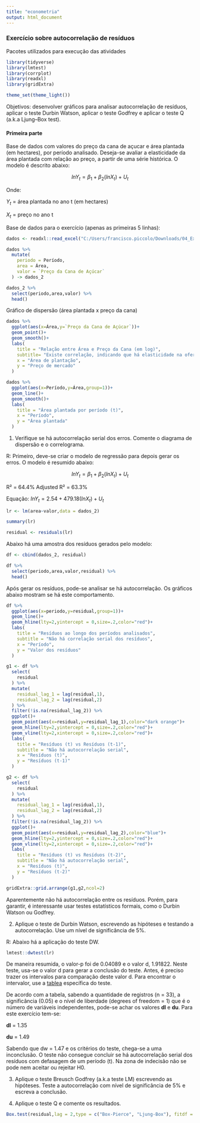 ```yaml
---
title: "econometria"
output: html_document
---
```


### Exercício sobre autocorrelação de resíduos

Pacotes utilizados para execução das atividades
```r
library(tidyverse)
library(lmtest)
library(corrplot)
library(readxl)
library(gridExtra)

theme_set(theme_light())
```

Objetivos: desenvolver gráficos para analisar autocorrelação de resíduos, aplicar o teste Durbin Watson, aplicar o teste Godfrey e aplicar o teste Q (a.k.a Ljung–Box test).

#### **Primeira parte**

Base de dados com valores do preço da cana de açucar e área plantada (em hectares), por período analisado. Deseja-se avaliar a elasticidade da área plantada com relação ao preço, a partir de uma série histórica. O modelo é descrito abaixo:

$$ lnY_t = \beta_1+\beta_2 (lnX_t) + U_t $$

Onde: 

$Y_t$ = área plantada no ano t (em hectares)

$X_t$ = preço no ano t

Base de dados para o exercício (apenas as primeiras 5 linhas):

```r
dados <- readxl::read_excel("C:/Users/francisco.piccolo/Downloads/04_Exercycio_Autocorrelayyo_Dados_Cana.xlsx")

dados %>% 
  mutate(
    periodo = Período,
    area = Área,
    valor = `Preço da Cana de Açúcar`
  ) -> dados_2 
```

```r
dados_2 %>%
  select(periodo,area,valor) %>% 
  head()
```

Gráfico de dispersão (área plantada x preço da cana)

```r
dados %>% 
  ggplot(aes(x=Área,y=`Preço da Cana de Açúcar`))+
  geom_point()+
  geom_smooth()+
  labs(
    title = "Relação entre Área e Preço da Cana (em log)",
    subtitle= "Existe correlação, indicando que há elasticidade na oferta",
    x = "Área de plantação",
    y = "Preço de mercado"
  )
```


```r
dados %>% 
  ggplot(aes(x=Período,y=Área,group=1))+
  geom_line()+
  geom_smooth()+
  labs(
    title = "Área plantada por período (t)",
    x = "Período",
    y = "Área plantada"
  )
```

1. Verifique se há autocorrelação serial dos erros. Comente o diagrama de dispersão e o correlograma.

R: Primeiro, deve-se criar o modelo de regressão para depois gerar os erros. O modelo é resumido abaixo:

$$ lnY_t = \beta_1+\beta_2 (lnX_t) + U_t $$

R² = 64.4%
Adjusted R² = 63.3%

Equação:  $lnY_t = 2.54 + 479.18 (lnX_t) + U_t$

```r
lr <- lm(area~valor,data = dados_2)

summary(lr)

residual <- residuals(lr)
```

Abaixo há uma amostra dos resíduos gerados pelo modelo:

```r
df <- cbind(dados_2, residual)
```

```r
df %>% 
  select(periodo,area,valor,residual) %>% 
  head()
```

Após gerar os resíduos, pode-se analisar se há autocorrelação. Os gráficos abaixo mostram se há este comportamento.

```r
df %>% 
  ggplot(aes(x=periodo,y=residual,group=1))+
  geom_line()+
  geom_hline(lty=2,yintercept = 0,size=.2,color="red")+
  labs(
    title = "Resíduos ao longo dos períodos analisados",
    subtitle = "Não há correlação serial dos resíduos",
    x = "Período",
    y = "Valor dos resíduos"
  )
```

```r
g1 <- df %>% 
  select(
    residual
  ) %>% 
  mutate(
    residual_lag_1 = lag(residual,1),
    residual_lag_2 = lag(residual,2)
  ) %>% 
  filter(!is.na(residual_lag_2)) %>% 
  ggplot()+
  geom_point(aes(x=residual,y=residual_lag_1),color="dark orange")+
  geom_hline(lty=2,yintercept = 0,size=.2,color="red")+
  geom_vline(lty=2,xintercept = 0,size=.2,color="red")+
  labs(
    title = "Resíduos (t) vs Resíduos (t-1)",
    subtitle = "Não há autocorrelação serial",
    x = "Resíduos (t)",
    y = "Resíduos (t-1)"
  )

g2 <- df %>% 
  select(
    residual
  ) %>% 
  mutate(
    residual_lag_1 = lag(residual,1),
    residual_lag_2 = lag(residual,2)
  ) %>% 
  filter(!is.na(residual_lag_2)) %>% 
  ggplot()+
  geom_point(aes(x=residual,y=residual_lag_2),color="blue")+
  geom_hline(lty=2,yintercept = 0,size=.2,color="red")+
  geom_vline(lty=2,xintercept = 0,size=.2,color="red")+
  labs(
    title = "Resíduos (t) vs Resíduos (t-2)",
    subtitle = "Não há autocorrelação serial",
    x = "Resíduos (t)",
    y = "Resíduos (t-2)"
  )

gridExtra::grid.arrange(g1,g2,ncol=2)
```

Aparentemente não há autocorrelação entre os resíduos. Porém, para garantir, é interessante usar testes estatísticos formais, como o Durbin Watson ou Godfrey.

2. Aplique o teste de Durbin Watson, escrevendo as hipóteses e testando a autocorrelação. Use um nível de significância de 5%.

R: Abaixo há a aplicação do teste DW.

```r
lmtest::dwtest(lr)
```

De maneira resumida, o valor-p foi de 0.04089 e o valor d, 1.91822. Neste teste, usa-se o valor d para gerar a conclusão do teste. Antes, é preciso trazer os intervalos para comparação deste valor d. Para encontrar o intervalor, use a [tablea](http://www.portalaction.com.br/analise-de-regressao/33-diagnostico-de-independencia) específica do teste.

De acordo com a tabela, sabendo a quantidade de registros (n = 33), a significância (0.05) e o nível de liberdade (degrees of freedom = 1) que é o número de variáveis independentes, pode-se achar os valores **dl** e **du**. Para este exercício tem-se:

**dl** = 1.35

**du** = 1.49

Sabendo que dw = 1.47 e os critérios do teste, chega-se a uma inconclusão. O teste não consegue concluir se há autocorrelação serial dos resíduos com defasagem de um período (t). Na zona de indecisão não se pode nem aceitar ou rejeitar H0.

3. Aplique o teste Breusch Godfrey (a.k.a teste LM) escrevendo as hipóteses. Teste a autocorrelação com nível de significância de 5% e escreva a conclusão.

4. Aplique o teste Q e comente os resultados.

```r
Box.test(residual,lag = 2,type = c("Box-Pierce", "Ljung-Box"), fitdf = 0)
```










